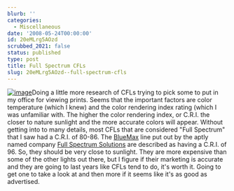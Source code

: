 ```yaml
---
blurb: ''
categories:
  - Miscellaneous
date: '2008-05-24T00:00:00'
id: 20eMLrg5AOzd
scrubbed_2021: false
status: published
type: post
title: Full Spectrum CFLs
slug: 20eMLrg5AOzd--full-spectrum-cfls
---
```


[![image](http://www.alanwsmith.com/blog/wp-content/uploads/2008/05/cfl-bulb.jpg "CFL Bulb")](http://www.fullspectrumsolutions.com/compact_fluorescent_32_ctg.htm)Doing
a little more research of CFLs trying to pick some to put in my
office for viewing prints. Seems that the important factors are
color temperature (which I knew) and the color rendering index
rating (which I was unfamiliar with. The higher the color rendering
index, or C.R.I. the closer to nature sunlight and the more
accurate colors will appear. Without getting into to many details,
most CFLs that are considered "Full Spectrum" that I saw had a
C.R.I. of 80-86. The
[BlueMax](http://www.fullspectrumsolutions.com/compact_fluorescent_32_ctg.htm)
line put out by the aptly named company
[Full Spectrum Solutions](http://www.fullspectrumsolutions.com/)
are described as having a C.R.I. of 96. So, they should be very
close to sunlight. They are more expensive than some of the other
lights out there, but I figure if their marketing is accurate and
they are going to last years like CFLs tend to do, it's worth it.
Going to get one to take a look at and then more if it seems like
it's as good as advertised.

